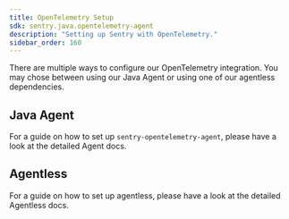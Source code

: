 ```yaml
---
title: OpenTelemetry Setup
sdk: sentry.java.opentelemetry-agent
description: "Setting up Sentry with OpenTelemetry."
sidebar_order: 160
---
```


There are multiple ways to configure our OpenTelemetry integration. You may chose between using our Java Agent or using one of our agentless dependencies.

## Java Agent

<PlatformContent includePath="performance/opentelemetry-setup/agent-explanation" />

For a guide on how to set up `sentry-opentelemetry-agent`, please have a look at <PlatformLink to="/opentelemetry/setup/agent">the detailed Agent docs</PlatformLink>.

## Agentless

<PlatformContent includePath="performance/opentelemetry-setup/agentless-explanation" />

For a guide on how to set up agentless, please have a look at <PlatformLink to="/opentelemetry/setup/agentless">the detailed Agentless docs</PlatformLink>.
